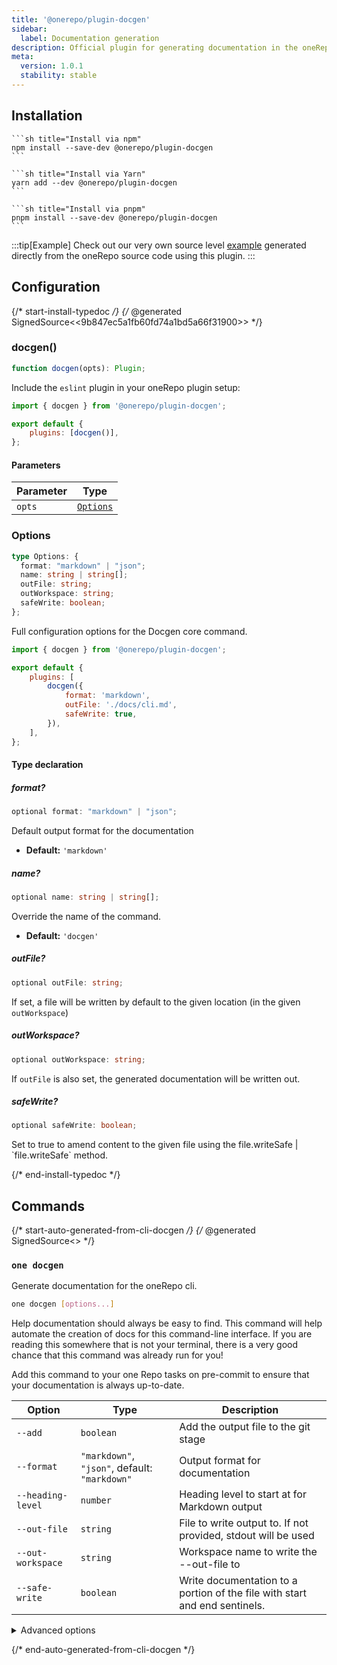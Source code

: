 ```yaml
---
title: '@onerepo/plugin-docgen'
sidebar:
  label: Documentation generation
description: Official plugin for generating documentation in the oneRepo JavaScript and TypeScript monorepo toolchain.
meta:
  version: 1.0.1
  stability: stable
---
```



## Installation

<Tabs syncKey="pkgmanager">
  <TabItem label="npm">

    ```sh title="Install via npm"
    npm install --save-dev @onerepo/plugin-docgen
    ```

  </TabItem>
  <TabItem label="yarn">

    ```sh title="Install via Yarn"
    yarn add --dev @onerepo/plugin-docgen
    ```

  </TabItem>
  <TabItem label="pnpm">

    ```sh title="Install via pnpm"
    pnpm install --save-dev @onerepo/plugin-docgen
    ```

  </TabItem>
</Tabs>

:::tip[Example]
Check out our very own source level [example](example/) generated directly from the oneRepo source code using this plugin.
:::

## Configuration

{/* start-install-typedoc */}
{/* @generated SignedSource<<9b847ec5a1fb60fd74a1bd5a66f31900>> */}

### docgen()

```ts
function docgen(opts): Plugin;
```

Include the `eslint` plugin in your oneRepo plugin setup:

```js title="onerepo.config.ts" {1,4}
import { docgen } from '@onerepo/plugin-docgen';

export default {
	plugins: [docgen()],
};
```

#### Parameters

| Parameter | Type                  |
| --------- | --------------------- |
| `opts`    | [`Options`](#options) |

### Options

```ts
type Options: {
  format: "markdown" | "json";
  name: string | string[];
  outFile: string;
  outWorkspace: string;
  safeWrite: boolean;
};
```

Full configuration options for the Docgen core command.

```js title="onerepo.config.ts"
import { docgen } from '@onerepo/plugin-docgen';

export default {
	plugins: [
		docgen({
			format: 'markdown',
			outFile: './docs/cli.md',
			safeWrite: true,
		}),
	],
};
```

#### Type declaration

##### format?

```ts
optional format: "markdown" | "json";
```

Default output format for the documentation

- **Default:** `'markdown'`

##### name?

```ts
optional name: string | string[];
```

Override the name of the command.

- **Default:** `'docgen'`

##### outFile?

```ts
optional outFile: string;
```

If set, a file will be written by default to the given location (in the given `outWorkspace`)

##### outWorkspace?

```ts
optional outWorkspace: string;
```

If `outFile` is also set, the generated documentation will be written out.

##### safeWrite?

```ts
optional safeWrite: boolean;
```

Set to true to amend content to the given file using the file.writeSafe \| \`file.writeSafe\` method.

{/* end-install-typedoc */}

## Commands

{/* start-auto-generated-from-cli-docgen */}
{/* @generated SignedSource<<eae31dc5c19ef17bf4fe8e4d9ee63db2>> */}

### `one docgen`

Generate documentation for the oneRepo cli.

```sh
one docgen [options...]
```

Help documentation should always be easy to find. This command will help automate the creation of docs for this command-line interface. If you are reading this somewhere that is not your terminal, there is a very good chance that this command was already run for you!

Add this command to your one Repo tasks on pre-commit to ensure that your documentation is always up-to-date.

| Option            | Type                                          | Description                                                                |
| ----------------- | --------------------------------------------- | -------------------------------------------------------------------------- |
| `--add`           | `boolean`                                     | Add the output file to the git stage                                       |
| `--format`        | `"markdown"`, `"json"`, default: `"markdown"` | Output format for documentation                                            |
| `--heading-level` | `number`                                      | Heading level to start at for Markdown output                              |
| `--out-file`      | `string`                                      | File to write output to. If not provided, stdout will be used              |
| `--out-workspace` | `string`                                      | Workspace name to write the --out-file to                                  |
| `--safe-write`    | `boolean`                                     | Write documentation to a portion of the file with start and end sentinels. |

<details>

<summary>Advanced options</summary>

| Option            | Type      | Description                                                                          |
| ----------------- | --------- | ------------------------------------------------------------------------------------ |
| `--command`       | `string`  | Start at the given command, skip the root and any others                             |
| `--show-advanced` | `boolean` | Pair with `--help` to show advanced options.                                         |
| `--use-defaults`  | `boolean` | Use the oneRepo default configuration. Helpful for generating default documentation. |

</details>

{/* end-auto-generated-from-cli-docgen */}
